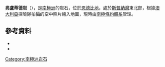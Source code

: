 {{coord|67|34|S|46|21|E|source:GNIS|display=title}}

'''弗盧蒂德岩'''（{{lang-en|Fluted Rock}}），是[[南極洲|南極洲]]的岩石，位於[[恩德比地|恩德比地]]，處於[[斯普納灣|斯普納灣]]東北部，根據[[澳大利亞|澳大利亞]]探險隊拍攝的空中照片繪入地圖，現時由[[南極條約體系|南極條約體系]]管理。

==參考資料==
*{{cite gnis | type = antarid | id = 5069| name = Fluted Rock | accessdate = 2012-03-28}}
*{{usgs-gazetteer|id=5069}}

{{Antarctica-geo-stub}}
[[Category:南極洲岩石|Category:南極洲岩石]]
